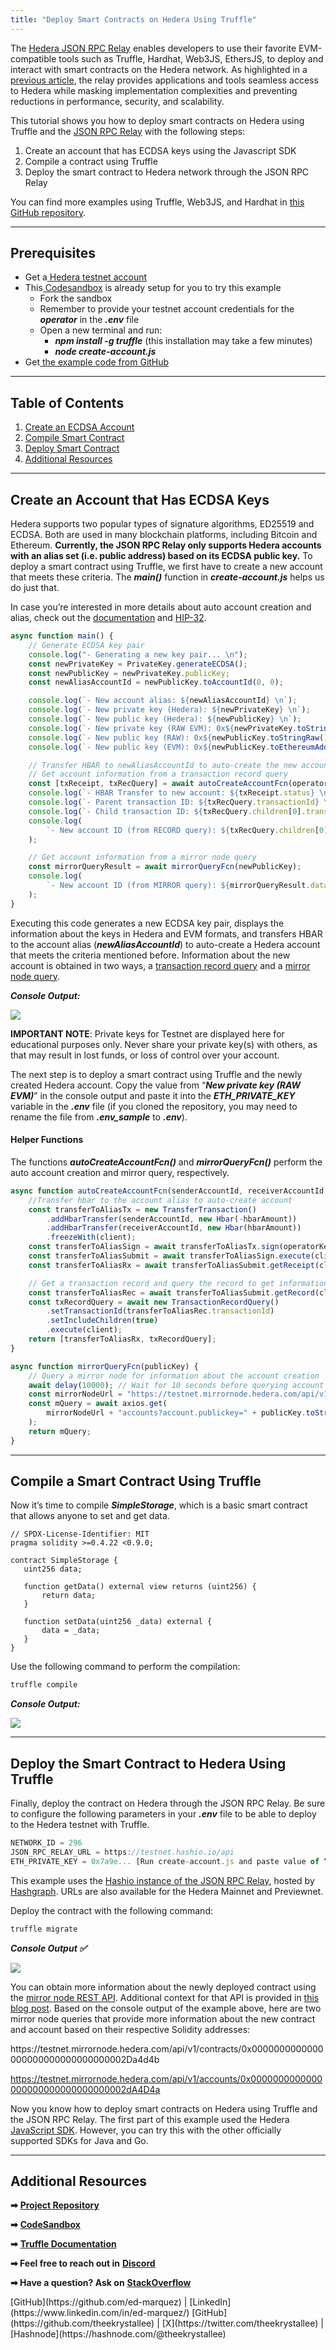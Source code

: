 ```yaml
---
title: "Deploy Smart Contracts on Hedera Using Truffle"
---
```



The [Hedera JSON RPC Relay](/hedera/core-concepts/smart-contracts/json-rpc-relay) enables developers to use their favorite EVM-compatible tools such as Truffle, Hardhat, Web3JS, EthersJS, to deploy and interact with smart contracts on the Hedera network. As highlighted in a [previous article](https://hedera.com/blog/anything-you-can-do-you-can-do-on-hedera-introducing-the-json-rpc-relay), the relay provides applications and tools seamless access to Hedera while masking implementation complexities and preventing reductions in performance, security, and scalability.

This tutorial shows you how to deploy smart contracts on Hedera using Truffle and the [JSON RPC Relay](/hedera/core-concepts/smart-contracts/json-rpc-relay) with the following steps:

1. Create an account that has ECDSA keys using the Javascript SDK
2. Compile a contract using Truffle
3. Deploy the smart contract to Hedera network through the JSON RPC Relay

You can find more examples using Truffle, Web3JS, and Hardhat in [this GitHub repository](https://github.com/hashgraph/hedera-json-rpc-relay/tree/main/tools).

***

## **Prerequisites**

* Get a[ ](https://portal.hedera.com/register)[Hedera testnet account](https://portal.hedera.com/register)
* This[ Codesandbox](https://codesandbox.io/s/hedera-example-json-rpc-truffle-q6kibt?file=/create-account.js) is already setup for you to try this example
  * Fork the sandbox
  * Remember to provide your testnet account credentials for the ***operator*** in the ***.env*** file
  * Open a new terminal and run:
    * ***npm install -g truffle*** (this installation may take a few minutes)
    * ***node create-account.js***
* Get[ ](https://github.com/ed-marquez/hedera-example-staking)[the example code from GitHub](https://github.com/ed-marquez/hedera-example-json-rpc-truffle)

***

## Table of Contents

1. [Create an ECDSA Account](#create-an-account-that-has-ecdsa-keys)
2. [Compile Smart Contract](#compile-a-smart-contract-using-truffle)
3. [Deploy Smart Contract](#deploy-the-smart-contract-to-hedera-using-truffle)
4. [Additional Resources](#additional-resources)

***

## Create an Account that Has ECDSA Keys

Hedera supports two popular types of signature algorithms, ED25519 and ECDSA. Both are used in many blockchain platforms, including Bitcoin and Ethereum. **Currently, the JSON RPC Relay only supports Hedera accounts with an alias set (i.e. public address) based on its ECDSA public key.** To deploy a smart contract using Truffle, we first have to create a new account that meets these criteria. The ***main()*** function in ***create-account.js*** helps us do just that.

In case you’re interested in more details about auto account creation and alias, check out the [documentation](/hedera/sdks-and-apis/sdks/accounts-and-hbar/create-an-account#create-an-account-via-an-account-alias#create-an-account-via-an-account-alias) and [HIP-32](https://hips.hedera.com/hip/hip-32).

```javascript
async function main() {
	// Generate ECDSA key pair
	console.log("- Generating a new key pair... \n");
	const newPrivateKey = PrivateKey.generateECDSA();
	const newPublicKey = newPrivateKey.publicKey;
	const newAliasAccountId = newPublicKey.toAccountId(0, 0);

	console.log(`- New account alias: ${newAliasAccountId} \n`);
	console.log(`- New private key (Hedera): ${newPrivateKey} \n`);
	console.log(`- New public key (Hedera): ${newPublicKey} \n`);
	console.log(`- New private key (RAW EVM): 0x${newPrivateKey.toStringRaw()} \n`);
	console.log(`- New public key (RAW): 0x${newPublicKey.toStringRaw()} \n`);
	console.log(`- New public key (EVM): 0x${newPublicKey.toEthereumAddress()} \n\n`);

	// Transfer HBAR to newAliasAccountId to auto-create the new account
	// Get account information from a transaction record query
	const [txReceipt, txRecQuery] = await autoCreateAccountFcn(operatorId, newAliasAccountId, 100);
	console.log(`- HBAR Transfer to new account: ${txReceipt.status} \n\n`);
	console.log(`- Parent transaction ID: ${txRecQuery.transactionId} \n`);
	console.log(`- Child transaction ID: ${txRecQuery.children[0].transactionId.toString()} \n`);
	console.log(
		`- New account ID (from RECORD query): ${txRecQuery.children[0].receipt.accountId.toString()} \n`
	);

	// Get account information from a mirror node query
	const mirrorQueryResult = await mirrorQueryFcn(newPublicKey);
	console.log(
		`- New account ID (from MIRROR query): ${mirrorQueryResult.data?.accounts[0].account} \n`
	);
}
```

Executing this code generates a new ECDSA key pair, displays the information about the keys in Hedera and EVM formats, and transfers HBAR to the account alias (***newAliasAccountId***) to auto-create a Hedera account that meets the criteria mentioned before. Information about the new account is obtained in two ways, a [transaction record query](/hedera/sdks-and-apis/sdks/transactions/get-a-transaction-record) and a [mirror node query](https://hedera.com/blog/how-to-look-up-transaction-history-on-hedera-using-mirror-nodes-back-to-the-basics).

***Console Output:***

<Frame>
  <img src="/images/tutorials/smart-contracts/deploy-smart-contracts-on-hedera-using-truffle/deploy-smart-contracts-on-hedera-using-truffle-1.png" />
</Frame>

**IMPORTANT NOTE**: Private keys for Testnet are displayed here for educational purposes only. Never share your private key(s) with others, as that may result in lost funds, or loss of control over your account.

The next step is to deploy a smart contract using Truffle and the newly created Hedera account. Copy the value from “***New private key (RAW EVM)***” in the console output and paste it into the ***ETH\_PRIVATE\_KEY*** variable in the ***.env*** file (if you cloned the repository, you may need to rename the file from ***.env\_sample*** to ***.env***).

#### Helper Functions

The functions ***autoCreateAccountFcn()*** and ***mirrorQueryFcn()*** perform the auto account creation and mirror query, respectively.

```javascript
async function autoCreateAccountFcn(senderAccountId, receiverAccountId, hbarAmount) {
	//Transfer hbar to the account alias to auto-create account
	const transferToAliasTx = new TransferTransaction()
		.addHbarTransfer(senderAccountId, new Hbar(-hbarAmount))
		.addHbarTransfer(receiverAccountId, new Hbar(hbarAmount))
		.freezeWith(client);
	const transferToAliasSign = await transferToAliasTx.sign(operatorKey);
	const transferToAliasSubmit = await transferToAliasSign.execute(client);
	const transferToAliasRx = await transferToAliasSubmit.getReceipt(client);

	// Get a transaction record and query the record to get information about the account creation
	const transferToAliasRec = await transferToAliasSubmit.getRecord(client);
	const txRecordQuery = await new TransactionRecordQuery()
		.setTransactionId(transferToAliasRec.transactionId)
		.setIncludeChildren(true)
		.execute(client);
	return [transferToAliasRx, txRecordQuery];
}
```

```javascript
async function mirrorQueryFcn(publicKey) {
	// Query a mirror node for information about the account creation
	await delay(10000); // Wait for 10 seconds before querying account id
	const mirrorNodeUrl = "https://testnet.mirrornode.hedera.com/api/v1/";
	const mQuery = await axios.get(
		mirrorNodeUrl + "accounts?account.publickey=" + publicKey.toStringRaw()
	);
	return mQuery;
}
```

***

## Compile a Smart Contract Using Truffle

Now it’s time to compile ***SimpleStorage***, which is a basic smart contract that allows anyone to set and get data.

```solidity
// SPDX-License-Identifier: MIT
pragma solidity >=0.4.22 <0.9.0;

contract SimpleStorage {
   uint256 data;

   function getData() external view returns (uint256) {
       return data;
   }

   function setData(uint256 _data) external {
       data = _data;
   }
}
```

Use the following command to perform the compilation:

```javascript
truffle compile
```

***Console Output:***

<Frame>
  <img src="/images/tutorials/smart-contracts/deploy-smart-contracts-on-hedera-using-truffle/deploy-smart-contracts-on-hedera-using-truffle-2.png" />
</Frame>

***

## Deploy the Smart Contract to Hedera Using Truffle

Finally, deploy the contract on Hedera through the JSON RPC Relay. Be sure to configure the following parameters in your ***.env*** file to be able to deploy to the Hedera testnet with Truffle.

```javascript
NETWORK_ID = 296
JSON_RPC_RELAY_URL = https://testnet.hashio.io/api
ETH_PRIVATE_KEY = 0x7a9e... [Run create-account.js and paste value of “New private key (RAW EVM)”]
```

This example uses the [Hashio instance of the JSON RPC Relay](https://www.hashgraph.com/hashio/), hosted by [Hashgraph](https://www.hashgraph.com/). URLs are also available for the Hedera Mainnet and Previewnet.

Deploy the contract with the following command:

```javascript
truffle migrate
```

***Console Output ✅***

<Frame>
  <img src="/images/tutorials/smart-contracts/deploy-smart-contracts-on-hedera-using-truffle/deploy-smart-contracts-on-hedera-using-truffle-3.png" />
</Frame>

You can obtain more information about the newly deployed contract using the [mirror node REST API](/hedera/sdks-and-apis/rest-api). Additional context for that API is provided in [this blog post](https://hedera.com/blog/how-to-look-up-transaction-history-on-hedera-using-mirror-nodes-back-to-the-basics). Based on the console output of the example above, here are two mirror node queries that provide more information about the new contract and account based on their respective Solidity addresses:

<Accordion title="Mirror node queries">
https://testnet.mirrornode.hedera.com/api/v1/contracts/0x0000000000000000000000000000000002Da4d4b

https://testnet.mirrornode.hedera.com/api/v1/accounts/0x0000000000000000000000000000000002dA4D4a
</Accordion>

Now you know how to deploy smart contracts on Hedera using Truffle and the JSON RPC Relay. The first part of this example used the Hedera [JavaScript SDK](/hedera/sdks-and-apis/sdks#hedera-services-code-sdks). However, you can try this with the other officially supported SDKs for Java and Go.

***

## Additional Resources

**➡** [**Project Repository**](https://github.com/ed-marquez/hedera-example-json-rpc-truffle)

**➡** [**CodeSandbox**](https://codesandbox.io/s/hedera-example-json-rpc-truffle-q6kibt?file=/create-account.js)

**➡** [**Truffle Documentation**](https://trufflesuite.com/docs/)

**➡ Feel free to reach out in** [**Discord**](https://hedera.com/discord)

**➡ Have a question? Ask on** [**StackOverflow**](https://stackoverflow.com/questions/tagged/hedera-hashgraph)

<Columns cols={2}>
  <Card
    title="Writer: Ed, DevRel Engineer"
    arrow
  >
    [GitHub](https://github.com/ed-marquez) | [LinkedIn](https://www.linkedin.com/in/ed-marquez/)
  </Card>
  <Card
    title="Editor: Krystal, Technical Writer"
    arrow
  >
    [GitHub](https://github.com/theekrystallee) | [X](https://twitter.com/theekrystallee) | [Hashnode](https://hashnode.com/@theekrystallee)
  </Card>
</Columns>
